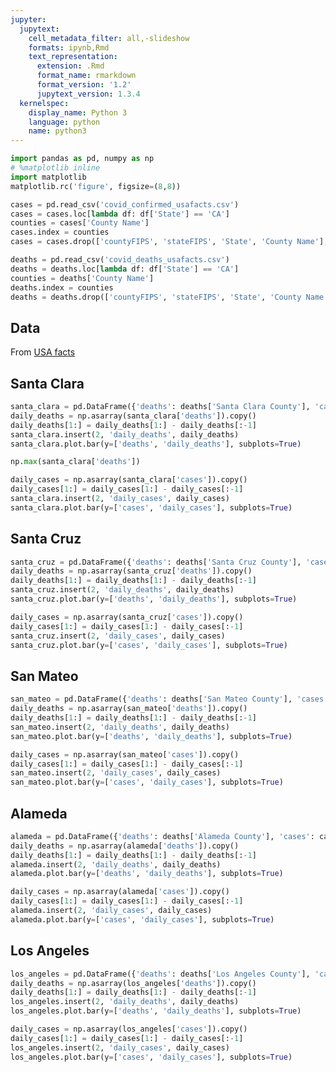 ```yaml
---
jupyter:
  jupytext:
    cell_metadata_filter: all,-slideshow
    formats: ipynb,Rmd
    text_representation:
      extension: .Rmd
      format_name: rmarkdown
      format_version: '1.2'
      jupytext_version: 1.3.4
  kernelspec:
    display_name: Python 3
    language: python
    name: python3
---
```


```python
import pandas as pd, numpy as np
# %matplotlib inline
import matplotlib
matplotlib.rc('figure', figsize=(8,8))
```

```python
cases = pd.read_csv('covid_confirmed_usafacts.csv')
cases = cases.loc[lambda df: df['State'] == 'CA']
counties = cases['County Name']
cases.index = counties
cases = cases.drop(['countyFIPS', 'stateFIPS', 'State', 'County Name'], axis=1).T
```

```python
deaths = pd.read_csv('covid_deaths_usafacts.csv')
deaths = deaths.loc[lambda df: df['State'] == 'CA']
counties = deaths['County Name']
deaths.index = counties
deaths = deaths.drop(['countyFIPS', 'stateFIPS', 'State', 'County Name'], axis=1).T
```

## Data

From [USA facts](https://usafacts.org/visualizations/coronavirus-covid-19-spread-map/)


## Santa Clara

```python
santa_clara = pd.DataFrame({'deaths': deaths['Santa Clara County'], 'cases': cases['Santa Clara County']})
daily_deaths = np.asarray(santa_clara['deaths']).copy()
daily_deaths[1:] = daily_deaths[1:] - daily_deaths[:-1]
santa_clara.insert(2, 'daily_deaths', daily_deaths)
santa_clara.plot.bar(y=['deaths', 'daily_deaths'], subplots=True)
```

```python
np.max(santa_clara['deaths'])
```

```python
daily_cases = np.asarray(santa_clara['cases']).copy()
daily_cases[1:] = daily_cases[1:] - daily_cases[:-1]
santa_clara.insert(2, 'daily_cases', daily_cases)
santa_clara.plot.bar(y=['cases', 'daily_cases'], subplots=True)
```

## Santa Cruz

```python
santa_cruz = pd.DataFrame({'deaths': deaths['Santa Cruz County'], 'cases': cases['Santa Cruz County']})
daily_deaths = np.asarray(santa_cruz['deaths']).copy()
daily_deaths[1:] = daily_deaths[1:] - daily_deaths[:-1]
santa_cruz.insert(2, 'daily_deaths', daily_deaths)
santa_cruz.plot.bar(y=['deaths', 'daily_deaths'], subplots=True)
```

```python
daily_cases = np.asarray(santa_cruz['cases']).copy()
daily_cases[1:] = daily_cases[1:] - daily_cases[:-1]
santa_cruz.insert(2, 'daily_cases', daily_cases)
santa_cruz.plot.bar(y=['cases', 'daily_cases'], subplots=True)
```

## San Mateo

```python
san_mateo = pd.DataFrame({'deaths': deaths['San Mateo County'], 'cases': cases['San Mateo County']})
daily_deaths = np.asarray(san_mateo['deaths']).copy()
daily_deaths[1:] = daily_deaths[1:] - daily_deaths[:-1]
san_mateo.insert(2, 'daily_deaths', daily_deaths)
san_mateo.plot.bar(y=['deaths', 'daily_deaths'], subplots=True)
```

```python
daily_cases = np.asarray(san_mateo['cases']).copy()
daily_cases[1:] = daily_cases[1:] - daily_cases[:-1]
san_mateo.insert(2, 'daily_cases', daily_cases)
san_mateo.plot.bar(y=['cases', 'daily_cases'], subplots=True)
```

## Alameda

```python
alameda = pd.DataFrame({'deaths': deaths['Alameda County'], 'cases': cases['Alameda County']})
daily_deaths = np.asarray(alameda['deaths']).copy()
daily_deaths[1:] = daily_deaths[1:] - daily_deaths[:-1]
alameda.insert(2, 'daily_deaths', daily_deaths)
alameda.plot.bar(y=['deaths', 'daily_deaths'], subplots=True)
```

```python
daily_cases = np.asarray(alameda['cases']).copy()
daily_cases[1:] = daily_cases[1:] - daily_cases[:-1]
alameda.insert(2, 'daily_cases', daily_cases)
alameda.plot.bar(y=['cases', 'daily_cases'], subplots=True)
```

## Los Angeles

```python
los_angeles = pd.DataFrame({'deaths': deaths['Los Angeles County'], 'cases': cases['Los Angeles County']})
daily_deaths = np.asarray(los_angeles['deaths']).copy()
daily_deaths[1:] = daily_deaths[1:] - daily_deaths[:-1]
los_angeles.insert(2, 'daily_deaths', daily_deaths)
los_angeles.plot.bar(y=['deaths', 'daily_deaths'], subplots=True)
```

```python
daily_cases = np.asarray(los_angeles['cases']).copy()
daily_cases[1:] = daily_cases[1:] - daily_cases[:-1]
los_angeles.insert(2, 'daily_cases', daily_cases)
los_angeles.plot.bar(y=['cases', 'daily_cases'], subplots=True)
```
